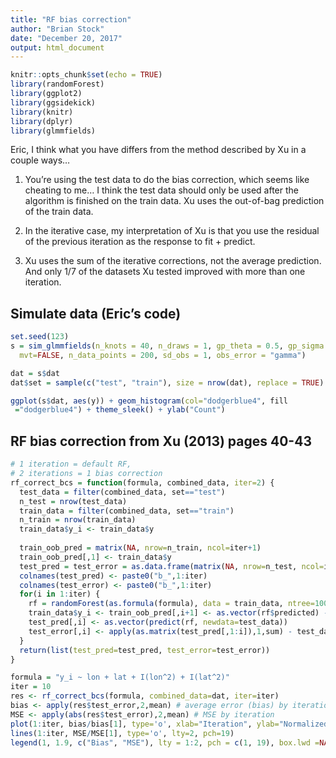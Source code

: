 ```yaml
---
title: "RF bias correction"
author: "Brian Stock"
date: "December 20, 2017"
output: html_document
---
```


```r
knitr::opts_chunk$set(echo = TRUE)
library(randomForest)
library(ggplot2)
library(ggsidekick)
library(knitr)
library(dplyr)
library(glmmfields)
```

Eric, I think what you have differs from the method described by Xu in a couple ways... 

1. You're using the test data to do the bias correction, which seems like cheating to me... I think the test data should only be used after the algorithm is finished on the train data. Xu uses the out-of-bag prediction of the train data.

2. In the iterative case, my interpretation of Xu is that you use the residual of the previous iteration as the response to fit + predict. 

3. Xu uses the sum of the iterative corrections, not the average prediction. And only 1/7 of the datasets Xu tested improved with more than one iteration.

## Simulate data (Eric's code)
```r
set.seed(123)
s = sim_glmmfields(n_knots = 40, n_draws = 1, gp_theta = 0.5, gp_sigma = 0.2,
  mvt=FALSE, n_data_points = 200, sd_obs = 1, obs_error = "gamma")

dat = s$dat
dat$set = sample(c("test", "train"), size = nrow(dat), replace = TRUE)

ggplot(s$dat, aes(y)) + geom_histogram(col="dodgerblue4", fill
 ="dodgerblue4") + theme_sleek() + ylab("Count")
```


## RF bias correction from Xu (2013) pages 40-43

```r
# 1 iteration = default RF,
# 2 iterations = 1 bias correction
rf_correct_bcs = function(formula, combined_data, iter=2) {
  test_data = filter(combined_data, set=="test")
  n_test = nrow(test_data)
  train_data = filter(combined_data, set=="train")
  n_train = nrow(train_data)
  train_data$y_i <- train_data$y
  
  train_oob_pred = matrix(NA, nrow=n_train, ncol=iter+1)
  train_oob_pred[,1] <- train_data$y
  test_pred = test_error = as.data.frame(matrix(NA, nrow=n_test, ncol=iter))
  colnames(test_pred) <- paste0("b_",1:iter)
  colnames(test_error) <- paste0("b_",1:iter)
  for(i in 1:iter) {
    rf = randomForest(as.formula(formula), data = train_data, ntree=1000)
    train_data$y_i <- train_oob_pred[,i+1] <- as.vector(rf$predicted) - train_oob_pred[,i]
    test_pred[,i] <- as.vector(predict(rf, newdata=test_data))
    test_error[,i] <- apply(as.matrix(test_pred[,1:i]),1,sum) - test_data$y
  }
  return(list(test_pred=test_pred, test_error=test_error))
}

formula = "y_i ~ lon + lat + I(lon^2) + I(lat^2)"
iter = 10
res <- rf_correct_bcs(formula, combined_data=dat, iter=iter)
bias <- apply(res$test_error,2,mean) # average error (bias) by iteration
MSE <- apply(abs(res$test_error),2,mean) # MSE by iteration
plot(1:iter, bias/bias[1], type='o', xlab="Iteration", ylab="Normalized  error (test data)", ylim=c(0,2))
lines(1:iter, MSE/MSE[1], type='o', lty=2, pch=19)
legend(1, 1.9, c("Bias", "MSE"), lty = 1:2, pch = c(1, 19), box.lwd =NA)

```